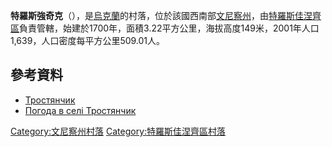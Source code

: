 {{coord|48|31|4|N|29|22|11|E|scale:30000|display=title}}

'''特羅斯強奇克'''（{{lang-uk|Тростянчик}}），是[[烏克蘭|烏克蘭]]的村落，位於該國西南部[[文尼察州|文尼察州]]，由[[特羅斯佳涅齊區|特羅斯佳涅齊區]]負責管轄，始建於1700年，面積3.22平方公里，海拔高度149米，2001年人口1,639，人口密度每平方公里509.01人。

==參考資料==
* [http://w1.c1.rada.gov.ua/pls/z7502/A005?rdat1=16.06.2012&rf7571=3113 Тростянчик]
* [http://weather.in.ua/ua/vinnickaja/26497 Погода в селі Тростянчик] {{Wayback|url=http://weather.in.ua/ua/vinnickaja/26497 |date=20160305215006 }}

[[Category:文尼察州村落|Category:文尼察州村落]]
[[Category:特羅斯佳涅齊區村落|Category:特羅斯佳涅齊區村落]]


{{Vinnytsia-geo-stub}}